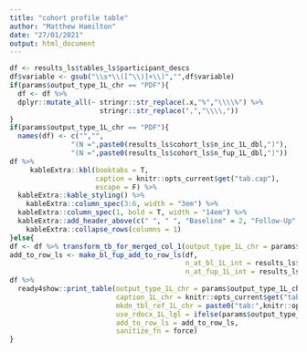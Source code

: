 ```yaml
---
title: "cohort profile table"
author: "Matthew Hamilton"
date: "27/01/2021"
output: html_document
---
```


```r
df <- results_ls$tables_ls$participant_descs 
df$variable <- gsub("\\s*\\([^\\)]+\\)","",df$variable)
if(params$output_type_1L_chr == "PDF"){
  df <- df %>%
  dplyr::mutate_all(~ stringr::str_replace(.x,"%","\\\\%") %>%
                      stringr::str_replace(",","\\\\,")) 
}
if(params$output_type_1L_chr == "PDF"){
  names(df) <- c("","",
               "(N =",paste0(results_ls$cohort_ls$n_inc_1L_dbl,")"),
               "(N =",paste0(results_ls$cohort_ls$n_fup_1L_dbl,")"))
df %>%
     kableExtra::kbl(booktabs = T,
                     caption = knitr::opts_current$get("tab.cap"),
                     escape = F) %>%
  kableExtra::kable_styling() %>%
    kableExtra::column_spec(3:6, width = "3em") %>%
  kableExtra::column_spec(1, bold = T, width = "14em") %>%
  kableExtra::add_header_above(c(" ", " ", "Baseline" = 2, "Follow-Up" = 2)) %>%
    kableExtra::collapse_rows(columns = 1)
}else{
df <- df %>% transform_tb_for_merged_col_1(output_type_1L_chr = params$output_type_1L_chr) 
add_to_row_ls <- make_bl_fup_add_to_row_ls(df,
                                           n_at_bl_1L_int = results_ls$cohort_ls$n_inc_1L_dbl,
                                           n_at_fup_1L_int = results_ls$cohort_ls$n_fup_1L_dbl)
df %>%
  ready4show::print_table(output_type_1L_chr = params$output_type_1L_chr,
                          caption_1L_chr = knitr::opts_current$get("tab.cap"),
                          mkdn_tbl_ref_1L_chr = paste0("tab:",knitr::opts_current$get("tab.id")),
                          use_rdocx_1L_lgl = ifelse(params$output_type_1L_chr=="Word",T,F),
                          add_to_row_ls = add_to_row_ls,
                          sanitize_fn = force) 
}
```
